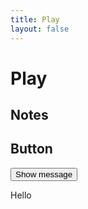 ```yaml
---
title: Play
layout: false
---
```

<script>

    function someFunction () {
        console.log('noted')
        notifier.danger('Notifications work!', 7000)
    }

</script>
<h1>Play</h1>
<h2>Notes</h2>
<NotificationDisplay />
<h2>Button</h2>
<button on:click={someFunction}>Show message</button>
<p>Hello</p>
